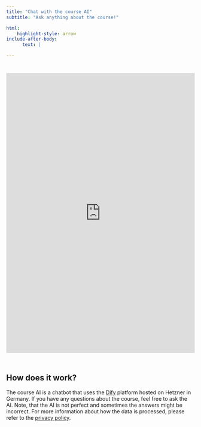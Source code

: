```yaml
---
title: "Chat with the course AI"
subtitle: "Ask anything about the course!"

html:
    highlight-style: arrow
include-after-body:
      text: |

---
```



```{=html}
<iframe
 src="https://flow.byndsim.com/chatbot/qCOeS5mMpO5kI42U"
 style="width: 100%; height: 750px; border: none; overflow: auto; margin-top: 25px; margin-bottom: 25px;"
 frameborder="0">
</iframe>
```

## How does it work?

The course AI is a chatbot that uses the [Dify](https://dify.byndsim.com/) platform hosted on Hetzner in Germany. If you have any questions about the course, feel free to ask the AI. Note, that the AI is not perfect and sometimes the answers might be incorrect. For more information about how the data is processed, please refer to the [privacy policy](privacy.qmd).
